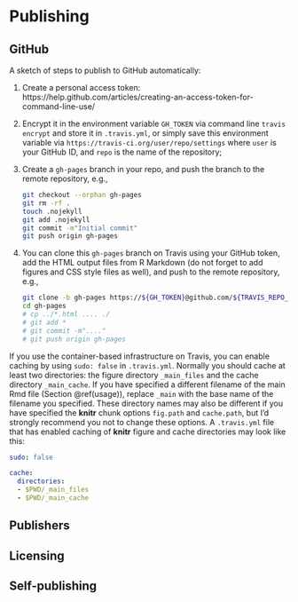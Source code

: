 # Publishing

## GitHub

A sketch of steps to publish to GitHub automatically:

1. Create a personal access token: https://help.github.com/articles/creating-an-access-token-for-command-line-use/
1. Encrypt it in the environment variable `GH_TOKEN` via command line `travis encrypt` and store it in `.travis.yml`, or simply save this environment variable via `https://travis-ci.org/user/repo/settings` where `user` is your GitHub ID, and `repo` is the name of the repository;
1. Create a `gh-pages` branch in your repo, and push the branch to the remote repository, e.g.,

    ```bash
    git checkout --orphan gh-pages
    git rm -rf .
    touch .nojekyll
    git add .nojekyll
    git commit -m"Initial commit"
    git push origin gh-pages
    ```

1. You can clone this `gh-pages` branch on Travis using your GitHub token, add the HTML output files from R Markdown (do not forget to add figures and CSS style files as well), and push to the remote repository, e.g.,

    ```bash
    git clone -b gh-pages https://${GH_TOKEN}@github.com/${TRAVIS_REPO_SLUG}.git gh-pages
    cd gh-pages
    # cp ../*.html .... ./
    # git add *
    # git commit -m"...."
    # git push origin gh-pages
    ```

If you use the container-based infrastructure on Travis, you can enable caching by using `sudo: false` in `.travis.yml`. Normally you should cache at least two directories: the figure directory `_main_files` and the cache directory `_main_cache`. If you have specified a different filename of the main Rmd file (Section \@ref(usage)), replace `_main` with the base name of the filename you specified. These directory names may also be different if you have specified the **knitr** chunk options `fig.path` and `cache.path`, but I'd strongly recommend you not to change these options. A `.travis.yml` file that has enabled caching of **knitr** figure and cache directories may look like this:

```yaml
sudo: false

cache:
  directories:
  - $PWD/_main_files
  - $PWD/_main_cache
```

## Publishers

## Licensing

## Self-publishing
